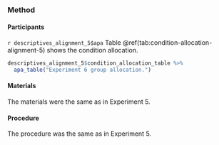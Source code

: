 ### Method

#### Participants

`r descriptives_alignment_5$apa` Table \@ref(tab:condition-allocation-alignment-5)
shows the condition allocation.

```r
descriptives_alignment_5$condition_allocation_table %>%
  apa_table("Experiment 6 group allocation.")
```

#### Materials

The materials were the same as in Experiment 5.

#### Procedure

The procedure was the same as in Experiment 5.
